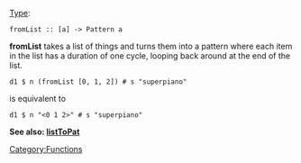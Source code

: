 <languages/>
<translate>
<!--T:1-->
{{DISPLAYTITLE:fromList}}
[[Type signature|Type]]: <source inline>fromList :: [a] -> Pattern a</source>

<!--T:2-->
'''fromList''' takes a list of things and turns them into a pattern where each item in the list has a duration of one cycle, looping back around at the end of the list. 

<!--T:3-->
<source>
d1 $ n (fromList [0, 1, 2]) # s "superpiano"
</source>

<!--T:4-->
is equivalent to 

<!--T:5-->
<source>
d1 $ n "<0 1 2>" # s "superpiano"
</source>

<!--T:6-->
'''See also: [[listToPat]]'''

<!--T:7-->
[[Category:Functions]]
</translate>